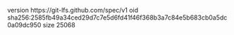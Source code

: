 version https://git-lfs.github.com/spec/v1
oid sha256:2585fb49a34ced29d7c7e5d6fd41f46f368b3a7c84e5b683cb0a5dc0a09dc950
size 25068
